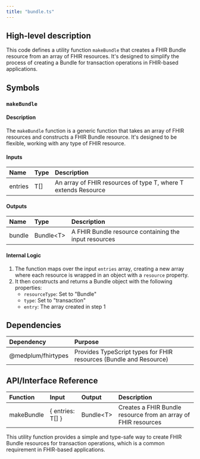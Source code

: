 ```yaml
---
title: "bundle.ts"
---
```


## High-level description
This code defines a utility function `makeBundle` that creates a FHIR Bundle resource from an array of FHIR resources. It's designed to simplify the process of creating a Bundle for transaction operations in FHIR-based applications.

## Symbols

### `makeBundle`
#### Description
The `makeBundle` function is a generic function that takes an array of FHIR resources and constructs a FHIR Bundle resource. It's designed to be flexible, working with any type of FHIR resource.

#### Inputs
| Name | Type | Description |
|:-----|:-----|:------------|
| entries | T[] | An array of FHIR resources of type T, where T extends Resource |

#### Outputs
| Name | Type | Description |
|:-----|:-----|:------------|
| bundle | Bundle&lt;T&gt; | A FHIR Bundle resource containing the input resources |

#### Internal Logic
1. The function maps over the input `entries` array, creating a new array where each resource is wrapped in an object with a `resource` property.
2. It then constructs and returns a Bundle object with the following properties:
   - `resourceType`: Set to "Bundle"
   - `type`: Set to "transaction"
   - `entry`: The array created in step 1

## Dependencies
| Dependency | Purpose |
|:-----------|:--------|
| @medplum/fhirtypes | Provides TypeScript types for FHIR resources (Bundle and Resource) |

## API/Interface Reference
| Function | Input | Output | Description |
|:---------|:------|:-------|:------------|
| makeBundle | { entries: T[] } | Bundle&lt;T&gt; | Creates a FHIR Bundle resource from an array of FHIR resources |

This utility function provides a simple and type-safe way to create FHIR Bundle resources for transaction operations, which is a common requirement in FHIR-based applications.